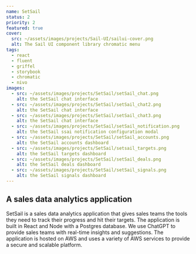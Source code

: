 ```yaml
---
name: SetSail
status: 2
priority: 2
featured: true
cover:
  src: ~/assets/images/projects/Sail-UI/sailui-cover.png
  alt: The Sail UI component library chromatic menu
tags:
  - react
  - fluent
  - griffel
  - storybook
  - chromatic
  - nivo
images:
  - src: ~/assets/images/projects/SetSail/setSail_chat.png
    alt: the SetSail chat interface
  - src: ~/assets/images/projects/SetSail/setSail_chat2.png
    alt: the SetSail chat interface
  - src: ~/assets/images/projects/SetSail/setSail_chat3.png
    alt: the SetSail chat interface
  - src: ~/assets/images/projects/SetSail/setSail_notification.png
    alt: the SetSail ssai notification configuration modal
  - src: ~/assets/images/projects/SetSail/setSail_accounts.png
    alt: the SetSail accounts dashboard
  - src: ~/assets/images/projects/SetSail/setsail_targets.png
    alt: the SetSail targets dashboard
  - src: ~/assets/images/projects/SetSail/setSail_deals.png
    alt: the SetSail deals dashboard
  - src: ~/assets/images/projects/SetSail/setSail_signals.png
    alt: the SetSail signals dashboard
---
```


## A sales data analytics application

SetSail is a sales data analytics application that gives sales teams the tools they need to track their progress and hit their targets. The application is built in React and Node with a Postgres database. We use ChatGPT to provide sales teams with real-time insights and suggestions. The application is hosted on AWS and uses a variety of AWS services to provide a secure and scalable platform.
